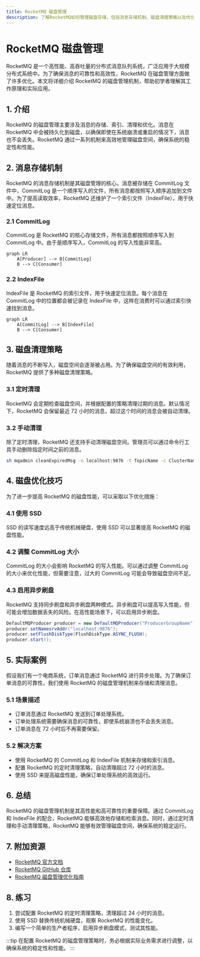 ```yaml
---
title: RocketMQ 磁盘管理
description: 了解RocketMQ如何管理磁盘存储，包括消息存储机制、磁盘清理策略以及优化技巧。
---
```


# RocketMQ 磁盘管理

RocketMQ 是一个高性能、高吞吐量的分布式消息队列系统，广泛应用于大规模分布式系统中。为了确保消息的可靠性和高效性，RocketMQ 在磁盘管理方面做了许多优化。本文将详细介绍 RocketMQ 的磁盘管理机制，帮助初学者理解其工作原理和实际应用。

## 1. 介绍

RocketMQ 的磁盘管理主要涉及消息的存储、索引、清理和优化。消息在 RocketMQ 中会被持久化到磁盘，以确保即使在系统崩溃或重启的情况下，消息也不会丢失。RocketMQ 通过一系列机制来高效地管理磁盘空间，确保系统的稳定性和性能。

## 2. 消息存储机制

RocketMQ 的消息存储机制是其磁盘管理的核心。消息被存储在 CommitLog 文件中，CommitLog 是一个顺序写入的文件，所有消息都按照写入顺序追加到文件中。为了提高读取效率，RocketMQ 还维护了一个索引文件（IndexFile），用于快速定位消息。

### 2.1 CommitLog

CommitLog 是 RocketMQ 的核心存储文件，所有消息都按照顺序写入到 CommitLog 中。由于是顺序写入，CommitLog 的写入性能非常高。

```mermaid
graph LR
    A[Producer] --> B[CommitLog]
    B --> C[Consumer]
```

### 2.2 IndexFile

IndexFile 是 RocketMQ 的索引文件，用于快速定位消息。每个消息在 CommitLog 中的位置都会被记录在 IndexFile 中，这样在消费时可以通过索引快速找到消息。

```mermaid
graph LR
    A[CommitLog] --> B[IndexFile]
    B --> C[Consumer]
```

## 3. 磁盘清理策略

随着消息的不断写入，磁盘空间会逐渐被占用。为了确保磁盘空间的有效利用，RocketMQ 提供了多种磁盘清理策略。

### 3.1 定时清理

RocketMQ 会定期检查磁盘空间，并根据配置的策略清理过期的消息。默认情况下，RocketMQ 会保留最近 72 小时的消息，超过这个时间的消息会被自动清理。

### 3.2 手动清理

除了定时清理，RocketMQ 还支持手动清理磁盘空间。管理员可以通过命令行工具手动删除指定时间之前的消息。

```bash
sh mqadmin cleanExpiredMsg -n localhost:9876 -t TopicName -c ClusterName
```

## 4. 磁盘优化技巧

为了进一步提高 RocketMQ 的磁盘性能，可以采取以下优化措施：

### 4.1 使用 SSD

SSD 的读写速度远高于传统机械硬盘，使用 SSD 可以显著提高 RocketMQ 的磁盘性能。

### 4.2 调整 CommitLog 大小

CommitLog 的大小会影响 RocketMQ 的写入性能。可以通过调整 CommitLog 的大小来优化性能，但需要注意，过大的 CommitLog 可能会导致磁盘空间不足。

### 4.3 启用异步刷盘

RocketMQ 支持同步刷盘和异步刷盘两种模式。异步刷盘可以提高写入性能，但可能会增加数据丢失的风险。在高性能场景下，可以启用异步刷盘。

```java
DefaultMQProducer producer = new DefaultMQProducer("ProducerGroupName");
producer.setNamesrvAddr("localhost:9876");
producer.setFlushDiskType(FlushDiskType.ASYNC_FLUSH);
producer.start();
```

## 5. 实际案例

假设我们有一个电商系统，订单消息通过 RocketMQ 进行异步处理。为了确保订单消息的可靠性，我们使用 RocketMQ 的磁盘管理机制来存储和清理消息。

### 5.1 场景描述

- 订单消息通过 RocketMQ 发送到订单处理系统。
- 订单处理系统需要确保消息的可靠性，即使系统崩溃也不会丢失消息。
- 订单消息在 72 小时后不再需要保留。

### 5.2 解决方案

- 使用 RocketMQ 的 CommitLog 和 IndexFile 机制来存储和索引消息。
- 配置 RocketMQ 的定时清理策略，自动清理超过 72 小时的消息。
- 使用 SSD 来提高磁盘性能，确保订单处理系统的高效运行。

## 6. 总结

RocketMQ 的磁盘管理机制是其高性能和高可靠性的重要保障。通过 CommitLog 和 IndexFile 的配合，RocketMQ 能够高效地存储和检索消息。同时，通过定时清理和手动清理策略，RocketMQ 能够有效管理磁盘空间，确保系统的稳定运行。

## 7. 附加资源

- [RocketMQ 官方文档](https://rocketmq.apache.org/docs/)
- [RocketMQ GitHub 仓库](https://github.com/apache/rocketmq)
- [RocketMQ 磁盘管理优化指南](https://rocketmq.apache.org/docs/disk-management/)

## 8. 练习

1. 尝试配置 RocketMQ 的定时清理策略，清理超过 24 小时的消息。
2. 使用 SSD 替换传统机械硬盘，观察 RocketMQ 的性能变化。
3. 编写一个简单的生产者程序，启用异步刷盘模式，测试其性能。

:::tip
在配置 RocketMQ 的磁盘管理策略时，务必根据实际业务需求进行调整，以确保系统的稳定性和性能。
:::